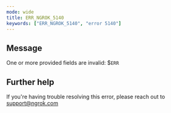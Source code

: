 ```yaml
---
mode: wide
title: ERR_NGROK_5140
keywords: ["ERR_NGROK_5140", "error 5140"]
---
```


## Message

One or more provided fields are invalid: $`ERR`

## Further help

If you're having trouble resolving this error, please reach out to [support@ngrok.com](mailto:support@ngrok.com?subject=Help%20with%20ERR_NGROK_5140)
